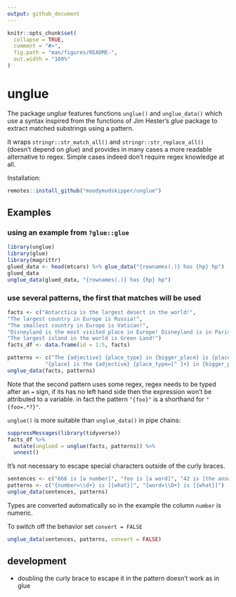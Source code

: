 ```yaml
---
output: github_document
---
```


<!-- README.md is generated from README.Rmd. Please edit that file -->

```r
knitr::opts_chunk$set(
  collapse = TRUE,
  comment = "#>",
  fig.path = "man/figures/README-",
  out.width = "100%"
)
```
# unglue

The package *unglue* features functions `unglue()` and `unglue_data()`
which use a syntax inspired from the functions of Jim Hester's *glue* package
to extract matched substrings using a pattern.

It wraps `stringr::str_match_all()` and `stringr::str_replace_all()` (doesn't
depend on *glue*) and provides in many cases a more readable alternative to
regex. Simple cases indeed don't require regex knowledge at all.

Installation:

```r
remotes::install_github("moodymudskipper/unglue")
```

## Examples

### using an example from `?glue::glue`

```r
library(unglue)
library(glue)
library(magrittr)
glued_data <- head(mtcars) %>% glue_data("{rownames(.)} has {hp} hp")
glued_data
unglue_data(glued_data, "{rownames(.)} has {hp} hp")
```

### use several patterns, the first that matches will be used

```r
facts <- c("Antarctica is the largest desert in the world!",
"The largest country in Europe is Russia!",
"The smallest country in Europe is Vatican!",
"Disneyland is the most visited place in Europe! Disneyland is in Paris!",
"The largest island in the world is Green Land!")
facts_df <- data.frame(id = 1:5, facts)

patterns <- c("The {adjective} {place_type} in {bigger_place} is {place}!",
            "{place} is the {adjective} {place_type=[^ ]+} in {bigger_place}!{=.*}")
unglue_data(facts, patterns)
```

Note that the second pattern uses some regex, regex needs to be typed after an
`=` sign, if its has no left hand side then the expression won't be attributed 
to a variable. in fact the pattern `"{foo}"` is a shorthand for `"{foo=.*?}"`.

`unglue()` is more suitable than `unglue_data()` in pipe chains:

```r
suppressMessages(library(tidyverse))
facts_df %>%
  mutate(unglued = unglue(facts, patterns)) %>%
  unnest()
```

It's not necessary to escape special characters outside of the curly braces.

```r
sentences <- c("666 is [a number]", "foo is [a word]", "42 is [the answer]", "Area 51 is [unmatched]")
patterns <- c("{number=\\d+} is [{what}]", "{word=\\D+} is [{what}]")
unglue_data(sentences, patterns)
```

Types are converted automatically so in the example the column `number` is numeric.

To switch off the behavior set `convert = FALSE`

```r
unglue_data(sentences, patterns, convert = FALSE)
```


## development

* doubling the curly brace to escape it in the pattern doesn't work as in glue
